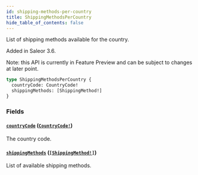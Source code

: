 ```yaml
---
id: shipping-methods-per-country
title: ShippingMethodsPerCountry
hide_table_of_contents: false
---
```


List of shipping methods available for the country.

Added in Saleor 3.6.

Note: this API is currently in Feature Preview and can be subject to changes at later point.

```graphql
type ShippingMethodsPerCountry {
  countryCode: CountryCode!
  shippingMethods: [ShippingMethod!]
}
```

### Fields

#### [`countryCode`](#) ([`CountryCode!`](../../../developer/api-reference/enums/country-code))

The country code.

#### [`shippingMethods`](#) ([`[ShippingMethod!]`](../../../developer/api-reference/objects/shipping-method))

List of available shipping methods.
